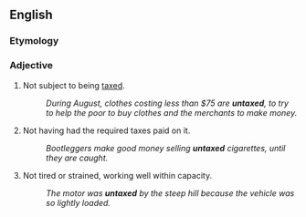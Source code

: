 ==English==

===Etymology===
{{prefix|en|un|taxed}}

===Adjective===
{{en-adj|-}}

# Not subject to being [[tax]]ed.
#: ''During August, clothes costing less than $75 are '''untaxed''', to try to help the poor to buy clothes and the merchants to make money.''
# Not having had the required taxes paid on it.
#: ''Bootleggers make good money selling '''untaxed''' cigarettes, until they are caught.''
# Not tired or strained, working well within capacity.
#: ''The motor was '''untaxed''' by the steep hill because the vehicle was so lightly loaded.''